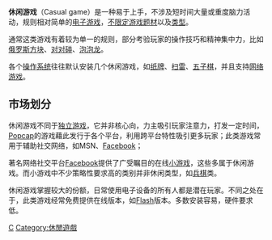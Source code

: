 {{unreferenced|time=2014-03-15T15:57:53+00:00}}
'''休闲游戏'''（Casual game）是一种易于上手，不涉及短时间大量或重度脑力活动，规则相对简单的[[电子游戏|电子游戏]]，[[游戏|不限定游戏题材]]以及[[电子游戏类型|类型]]。

通常这类游戏有着较为单一的规则，部分考验玩家的操作技巧和精神集中力，比如[[俄罗斯方块|俄罗斯方块]]、[[对对碰|对对碰]]、[[泡泡龙|泡泡龙]]。

各个[[操作系统|操作系统]]往往默认安装几个休闲游戏，如[[纸牌|纸牌]]、[[踩地雷|扫雷]]、[[五子棋|五子棋]]，并且支持[[网络游戏|网络游戏]]。

== 市场划分 ==
休闲游戏不同于[[独立游戏|独立游戏]]，它并非核心向，力主吸引玩家注意力，打发一定时间，[[Popcap|Popcap]]的游戏藉此发行于各个平台，利用跨平台特性吸引更多玩家；此类游戏常用于辅助社交网络，如MSN、[[Facebook|Facebook]]；

著名网络社交平台[[Facebook|Facebook]]提供了广受瞩目的在线[[小游戏|小游戏]]，这些多属于休闲游戏。而小游戏中不少策略性要求高的类别并非休闲类型，如[[兵棋|兵棋]]类。

休闲游戏掌握较大的份额，日常使用电子设备的所有人都是潜在玩家。不同之处在于，此类游戏经常免费提供在线版本，如[[Flash|Flash]]版本。多数安装容易，硬件要求低。

{{電子遊戲類型}}

[[Category:电子游戏类型|C]]
[[Category:休閒遊戲|Category:休閒遊戲]]